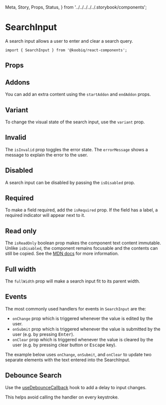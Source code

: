   Meta,
  Story,
  Props,
  Status,
} from '../../../../../.storybook/components';


<Meta of={Stories} />

# SearchInput

<Status variant="experimental" />

A search input allows a user to enter and clear a search query.

```tsx
import { SearchInput } from '@koobiq/react-components';
```

<Story of={Stories.Base} />

## Props

<Props />

## Addons

You can add an extra content using the `startAddon` and `endAddon` props.

<Story of={Stories.Addons} />

## Variant

To change the visual state of the search input, use the `variant` prop.

<Story of={Stories.Variant} />

## Invalid

The `isInvalid` prop toggles the error state. The `errorMessage` shows a message to explain the error to the user.

<Story of={Stories.Invalid} />

## Disabled

A search input can be disabled by passing the `isDisabled` prop.

<Story of={Stories.Disabled} />

## Required

To make a field required, add the `isRequired` prop.
If the field has a label, a required indicator will appear next to it.

<Story of={Stories.Required} />

## Read only

The `isReadOnly` boolean prop makes the component text content immutable.
Unlike `isDisabled`, the component remains focusable and the contents can still be copied.
See the [MDN docs](https://developer.mozilla.org/en-US/docs/Web/HTML/Attributes/readonly) for more information.

<Story of={Stories.ReadOnly} />

## Full width

The `fullWidth` prop will make a search input fit to its parent width.

<Story of={Stories.FullWidth} />

## Events

The most commonly used handlers for events in `SearchInput` are the:

- `onChange` prop which is triggered whenever the value is edited by the user.
- `onSubmit` prop which is triggered whenever the value is submitted by the user (e.g. by pressing <kbd>Enter</kbd>).
- `onClear` prop which is triggered whenever the value is cleared by the user (e.g. by pressing clear button or <kbd>Escape</kbd> key).

The example below uses `onChange`, `onSubmit`, and `onClear` to update two separate elements with the text entered into the SearchInput.

<Story of={Stories.Events} />

## Debounce Search

Use the [useDebounceCallback](?path=/docs/hooks-usedebouncecallback--docs) hook to add a delay to input changes.

This helps avoid calling the handler on every keystroke.

<Story of={Stories.DebounceSearch} />
